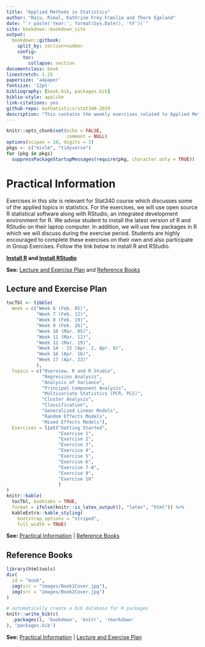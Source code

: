 ```yaml
---
title: "Applied Methods in Statistics"
author: "Raju, Rimal, Kathrine Frey Frøslie and Thore Egeland"
date: "`r paste('Year:', format(Sys.Date(), '%Y'))`"
site: bookdown::bookdown_site
output:
  bookdown::gitbook:
    split_by: section+number
    config:
      toc:
        collapse: section
documentclass: book
linestretch: 1.25
papersize: 'a4paper'
fontsize: '12pt'
bibliography: [book.bib, packages.bib]
biblio-style: apalike
link-citations: yes
github-repo: mathatistics/stat340-2019
description: "This contains the weekly exercises related to Applied Methods in Statistics (STAT340)"
---
```

```r
knitr::opts_chunk$set(echo = FALSE,
                      comment = NULL)
options(scipen = 10, digits = 3)
pkgs <- c("mixlm", "tidyverse")
for (pkg in pkgs)
  suppressPackageStartupMessages(require(pkg, character.only = TRUE))
```


# Practical Information

Exercises in this site is relevant for Stat340 course which discusses some of the applied topics in statistics. For the exercises, we will use open source R statistical software along with RStudio, an integrated development environment for R. We advise student to install the latest version of R and RStudio on their laptop computer. In addition, we will use few packages in R which we will discuss during the exercise period. Students are highly encouraged to complete these exercises on their own and also participate in Group Exercises. Follow the link below to install R and RStudio.

**[Install R](https://cran.uib.no) and [Install RStudio](https://www.rstudio.com/products/rstudio/download/#download)**

**See:** [Lecture and Exercise Plan] and [Reference Books]


## Lecture and Exercise Plan

```r
tocTbl <- tibble(
  Week = c("Week 6 (Feb. 05)",
           "Week 7 (Feb. 12)",
           "Week 8 (Feb. 19)",
           "Week 9 (Feb. 26)",
           "Week 10 (Mar. 05)",
           "Week 11 (Mar. 12)",
           "Week 12 (Mar. 19)",
           "Week 14 - 15 (Apr. 2, Apr. 9)",
           "Week 16 (Apr. 16)",
           "Week 17 (Apr. 23)"
           ),
  Topics = c("Overview, R and R Studio",
             "Regression Analysis",
             "Analysis of Variance",
             "Principal Component Analysis",
             "Multivariate Statistics (PCR, PLS)",
             "Cluster Analysis",
             "Classification",
             "Generalized Linear Models",
             "Random Effects Models",
             "Mixed Effects Models"),
  Exercises = list("Getting Started",
                   "Exercise 1",
                   "Exercise 2",
                   "Exercise 3",
                   "Exercise 4",
                   "Exercise 5",
                   "Exercise 6",
                   "Exercise 7-8",
                   "Exercise 9",
                   "Exercise 10"
                   )
)
knitr::kable(
  tocTbl, booktabs = TRUE, 
  format = ifelse(knitr::is_latex_output(), "latex", "html")) %>% 
  kableExtra::kable_styling(
    bootstrap_options = "striped",
    full_width = TRUE)
```

**See:** [Practical Information] | [Reference Books]

## Reference Books

```r
library(htmltools)
div(
  id = "book",
  img(src = "images/Book1Cover.jpg"),
  img(src = "images/Book2Cover.jpg")
)
```

```r
# automatically create a bib database for R packages
knitr::write_bib(c(
  .packages(), 'bookdown', 'knitr', 'rmarkdown'
), 'packages.bib')
```

**See:** [Practical Information] | [Lecture and Exercise Plan]
